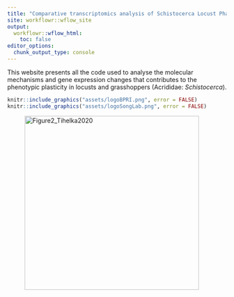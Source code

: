 ```yaml
---
title: "Comparative transcriptomics analysis of Schistocerca Locust Phase Transition"
site: workflowr::wflow_site
output:
  workflowr::wflow_html:
    toc: false
editor_options:
  chunk_output_type: console
---
```


This website presents all the code used to analyse the molecular mechanisms and gene expression changes that contributes to the phenotypic plasticity in locusts and grasshoppers (Acrididae: _Schistocerca_). 

```r
knitr::include_graphics("assets/logoBPRI.png", error = FALSE)
knitr::include_graphics("assets/logoSongLab.png", error = FALSE)
```

<figure class="center">

<img src="assets/ogoBPRI.png" alt="Figure2_Tihelka2020" width="400px"/>

</figure>
